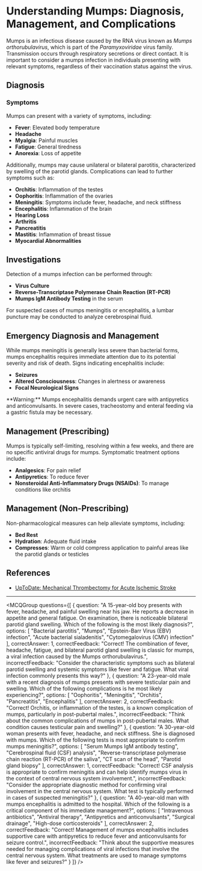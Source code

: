 
# Understanding Mumps: Diagnosis, Management, and Complications

Mumps is an infectious disease caused by the RNA virus known as _Mumps orthorubulavirus_, which is part of the _Paramyxoviridae_ virus family. Transmission occurs through respiratory secretions or direct contact. It is important to consider a mumps infection in individuals presenting with relevant symptoms, regardless of their vaccination status against the virus.

## Diagnosis

### Symptoms

Mumps can present with a variety of symptoms, including:

- **Fever**: Elevated body temperature
- **Headache**
- **Myalgia**: Painful muscles
- **Fatigue**: General tiredness
- **Anorexia**: Loss of appetite

Additionally, mumps may cause unilateral or bilateral parotitis, characterized by swelling of the parotid glands. Complications can lead to further symptoms such as:

- **Orchitis**: Inflammation of the testes
- **Oophoritis**: Inflammation of the ovaries
- **Meningitis**: Symptoms include fever, headache, and neck stiffness
- **Encephalitis**: Inflammation of the brain
- **Hearing Loss**
- **Arthritis**
- **Pancreatitis**
- **Mastitis**: Inflammation of breast tissue
- **Myocardial Abnormalities**

## Investigations

Detection of a mumps infection can be performed through:

- **Virus Culture**
- **Reverse-Transcriptase Polymerase Chain Reaction (RT-PCR)**
- **Mumps IgM Antibody Testing** in the serum

For suspected cases of mumps meningitis or encephalitis, a lumbar puncture may be conducted to analyze cerebrospinal fluid.

## Emergency Diagnosis and Management

While mumps meningitis is generally less severe than bacterial forms, mumps encephalitis requires immediate attention due to its potential severity and risk of death. Signs indicating encephalitis include:

- **Seizures**
- **Altered Consciousness**: Changes in alertness or awareness
- **Focal Neurological Signs**

<Callout emoji="⚠️">
**Warning:** Mumps encephalitis demands urgent care with antipyretics and anticonvulsants. In severe cases, tracheostomy and enteral feeding via a gastric fistula may be necessary.
</Callout>

## Management (Prescribing)

Mumps is typically self-limiting, resolving within a few weeks, and there are no specific antiviral drugs for mumps. Symptomatic treatment options include:

- **Analgesics**: For pain relief
- **Antipyretics**: To reduce fever
- **Nonsteroidal Anti-Inflammatory Drugs (NSAIDs)**: To manage conditions like orchitis

## Management (Non-Prescribing)

Non-pharmacological measures can help alleviate symptoms, including:

- **Bed Rest**
- **Hydration**: Adequate fluid intake
- **Compresses**: Warm or cold compress application to painful areas like the parotid glands or testicles

## References

- [UpToDate: Mechanical Thrombectomy for Acute Ischemic Stroke](https://www.uptodate.com/contents/mechanical-thrombectomy-for-acute-ischemic-stroke)

---

<MCQGroup questions={[
  {
    question: "A 15-year-old boy presents with fever, headache, and painful swelling near his jaw. He reports a decrease in appetite and general fatigue. On examination, there is noticeable bilateral parotid gland swelling. Which of the following is the most likely diagnosis?",
    options: [
      "Bacterial parotitis",
      "Mumps",
      "Epstein-Barr Virus (EBV) infection",
      "Acute bacterial sialadenitis",
      "Cytomegalovirus (CMV) infection"
    ],
    correctAnswer: 1,
    correctFeedback: "Correct! The combination of fever, headache, fatigue, and bilateral parotid gland swelling is classic for mumps, a viral infection caused by the Mumps orthorubulavirus.",
    incorrectFeedback: "Consider the characteristic symptoms such as bilateral parotid swelling and systemic symptoms like fever and fatigue. What viral infection commonly presents this way?"
  },
  {
    question: "A 23-year-old male with a recent diagnosis of mumps presents with severe testicular pain and swelling. Which of the following complications is he most likely experiencing?",
    options: [
      "Oophoritis",
      "Meningitis",
      "Orchitis",
      "Pancreatitis",
      "Encephalitis"
    ],
    correctAnswer: 2,
    correctFeedback: "Correct! Orchitis, or inflammation of the testes, is a known complication of mumps, particularly in post-pubertal males.",
    incorrectFeedback: "Think about the common complications of mumps in post-pubertal males. What condition causes testicular pain and swelling?"
  },
  {
    question: "A 30-year-old woman presents with fever, headache, and neck stiffness. She is diagnosed with mumps. Which of the following tests is most appropriate to confirm mumps meningitis?",
    options: [
      "Serum Mumps IgM antibody testing",
      "Cerebrospinal fluid (CSF) analysis",
      "Reverse-transcriptase polymerase chain reaction (RT-PCR) of the saliva",
      "CT scan of the head",
      "Parotid gland biopsy"
    ],
    correctAnswer: 1,
    correctFeedback: "Correct! CSF analysis is appropriate to confirm meningitis and can help identify mumps virus in the context of central nervous system involvement.",
    incorrectFeedback: "Consider the appropriate diagnostic method for confirming viral involvement in the central nervous system. What test is typically performed in cases of suspected meningitis?"
  },
  {
    question: "A 40-year-old man with mumps encephalitis is admitted to the hospital. Which of the following is a critical component of his immediate management?",
    options: [
      "Intravenous antibiotics",
      "Antiviral therapy",
      "Antipyretics and anticonvulsants",
      "Surgical drainage",
      "High-dose corticosteroids"
    ],
    correctAnswer: 2,
    correctFeedback: "Correct! Management of mumps encephalitis includes supportive care with antipyretics to reduce fever and anticonvulsants for seizure control.",
    incorrectFeedback: "Think about the supportive measures needed for managing complications of viral infections that involve the central nervous system. What treatments are used to manage symptoms like fever and seizures?"
  }
]} />